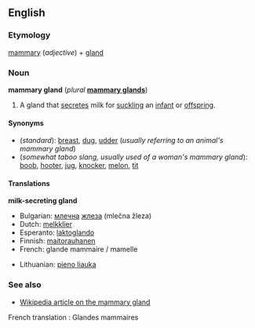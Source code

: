 ==English==

===Etymology===
[[mammary]] (''adjective'') + [[gland]]

===Noun===
'''mammary gland''' (''plural'' '''[[mammary glands]]''')

# {{anatomy}} A gland that [[secrete]]s milk for [[suckle|suckling]] an [[infant]] or [[offspring]].

====Synonyms====
*(''standard''): [[breast]], [[dug]], [[udder]] (''usually referring to an animal's mammary gland'')
*(''somewhat taboo slang, usually used of a woman's mammary gland''): [[boob]], [[hooter]], [[jug]], [[knocker]], [[melon]], [[tit]]<!--add more if you can think of any-->

====Translations====
<!--DefA-->'''milk-secreting gland'''
{{top}}
<!--languages from A to I go here-->
*Bulgarian: [[млечен|млечна]] [[жлеза]] (mlečna žleza) {{f}}
*Dutch: [[melkklier]] {{f}}
*Esperanto: [[laktoglando]]
*Finnish: [[maitorauhanen]]
*French: glande mammaire / mamelle
{{mid}}
<!--languages from J to Z go here-->
*Lithuanian: [[pieno liauka]] {{f}}
{{bottom}}

===See also===
*[[w:mammary gland|Wikipedia article on the mammary gland]]

French translation : Glandes mammaires